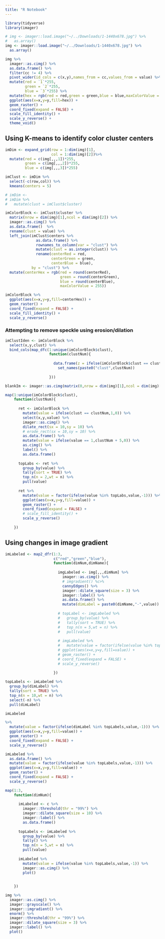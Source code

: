 ---
title: "R Notebook"
---

```{r setup}
library(tidyverse)
library(imager)
```


```{r}
# img <- imager::load.image("~/../Downloads/1-1440x678.jpg") %>%
#   as.array()
img <- imager::load.image("~/../Downloads/1-1440x678.jpg") %>%
  as.array()

img %>%
  imager::as.cimg() %>%
  as.data.frame() %>%
  filter(cc != 4) %>%
  pivot_wider(id_cols = c(x,y),names_from = cc,values_from = value) %>%
  mutate(red = `1`*255,
         green = `2`*255,
         blue = `3`*255) %>%
  mutate(hex = rgb(red = red,green = green,blue = blue,maxColorValue = 255)) %>%
  ggplot(aes(x=x,y=y,fill=hex)) +
  geom_raster() +
  coord_fixed(expand = FALSE) +
  scale_fill_identity() +
  scale_y_reverse() +
  theme_void()
```

## Using K-means to identify color cluster centers

```{r}
imDim <- expand_grid(row = 1:dim(img)[1],
                     col = 1:dim(img)[2])%>%
  mutate(red = c(img[,,,1])*255,
         green = c(img[,,,2])*255,
         blue = c(img[,,,3])*255)

imClust <- imDim %>%
  select(-c(row,col)) %>%
  kmeans(centers = 5)

# imDim <- 
# imDim %>%
#   mutate(clust = imClust$cluster)

imColorBlock <- imClust$cluster %>%
  matrix(nrow = dim(img)[1],ncol = dim(img)[2]) %>%
  imager::as.cimg() %>%
  as.data.frame()  %>%
  rename(clust = value) %>%
  left_join(imClust$centers %>%
              as.data.frame() %>%
              rownames_to_column(var = "clust") %>%
              mutate(clust = as.integer(clust)) %>%
              rename(centerRed = red,
                     centerGreen = green,
                     centerBlue = blue),
            by = "clust") %>%
  mutate(centerHex = rgb(red = round(centerRed),
                         green = round(centerGreen),
                         blue = round(centerBlue),
                         maxColorValue = 255)) 

imColorBlock %>%
  ggplot(aes(x=x,y=y,fill=centerHex)) +
  geom_raster() +
  coord_fixed(expand = FALSE) +
  scale_fill_identity() +
  scale_y_reverse()
```

### Attempting to remove speckle using erosion/dilation

```{r}
imClustIden <- imColorBlock %>%
  select(x,y,clust) %>%
  bind_cols(map_dfc(1:unique(imColorBlock$clust),
                    function(clustNum){
                      
                      data.frame(z = ifelse(imColorBlock$clust == clustNum,1,0)) %>%
                        set_names(paste0("clust",clustNum))
                      
                    }))

blankIm <- imager::as.cimg(matrix(0,nrow = dim(img)[1],ncol = dim(img)[2]))

map(1:unique(imColorBlock$clust),
    function(clustNum){
      
      ret <- imColorBlock %>%
        mutate(value = ifelse(clust == clustNum,1,0)) %>%
        select(x,y,value) %>%
        imager::as.cimg() %>%
        dilate_rect(sx = 10,sy = 10) %>%
        # erode_rect(sx = 10,sy = 10) %>%
        as.data.frame() %>%
        mutate(value = ifelse(value == 1,clustNum + 5,0)) %>%
        as.cimg() %>%
        label() %>%
        as.data.frame() 
      
      topLabs <- ret %>%
        group_by(value) %>%
        tally(sort = TRUE) %>%
        top_n(n = 2,wt = n) %>%
        pull(value)
      
      ret %>%
        mutate(value = factor(ifelse(value %in% topLabs,value,-1))) %>%
        ggplot(aes(x=x,y=y,fill=value)) +
        geom_raster() +
        coord_fixed(expand = FALSE) +
        # scale_fill_identity() +
        scale_y_reverse()
      
    })
```

## Using changes in image gradient

```{r}
imLabeled <- map2_dfr(1:3,
                      c("red","green","blue"),
                      function(dimNum,dimName){
                        
                        imgLabeled <- img[,,,dimNum] %>%
                          imager::as.cimg() %>%
                          # imgradient() %c>%
                          cannyEdges() %>%
                          imager::dilate_square(size = 3) %>%
                          imager::label() %>%
                          as.data.frame() %>%
                          mutate(dimLabel = paste0(dimName,"-",value))
                        
                        # topLabel <- imgLabeled %>%
                        #   group_by(value) %>%
                        #   tally(sort = TRUE) %>%
                        #   top_n(n = 5,wt = n) %>%
                        #   pull(value)
                        
                        # imgLabeled %>%
                        #   mutate(value = factor(ifelse(value %in% topLabel,value,-1))) %>%
                        # ggplot(aes(x=x,y=y,fill=value)) +
                        # geom_raster() +
                        # coord_fixed(expand = FALSE) +
                        # scale_y_reverse()
                        
                      })

topLabels <- imLabeled %>%
  group_by(dimLabel) %>%
  tally(sort = TRUE) %>%
  top_n(n = 10,wt = n) %>%
  select(-n) %>%
  pull(dimLabel)

imLabeled

%>%
  mutate(value = factor(ifelse(dimLabel %in% topLabels,value,-1))) %>%
  ggplot(aes(x=x,y=y,fill=value)) +
  geom_raster() +
  coord_fixed(expand = FALSE) +
  scale_y_reverse()
```

```{r}
imLabeled %>%
  as.data.frame() %>%
  mutate(value = factor(ifelse(value %in% topLabels,value,-1))) %>%
  ggplot(aes(x=x,y=y,fill=value)) +
  geom_raster() +
  coord_fixed(expand = FALSE) +
  scale_y_reverse()
```


```{r}
map(1:3,
    function(dimNum){
      
      imLabeled <- c %>%
        imager::threshold(thr = "99%") %>%
        imager::dilate_square(size = 10) %>%
        imager::label() %>%
        as.data.frame()
      
      topLabels <- imLabeled %>%
        group_by(value) %>%
        tally() %>%
        top_n(n = 5,wt = n) %>%
        pull(value)
      
      imLabeled %>%
        mutate(value = ifelse(value %in% topLabels,value,-1)) %>%
        imager::as.cimg() %>%
        plot()
      
      
    })

img %>%
  imager::as.cimg() %>%
  imager::grayscale() %>%
  imager::imgradient() %>%
  enorm() %>%
  imager::threshold(thr = "99%") %>%
  imager::dilate_square(size = 3) %>%
  imager::label() %>%
  plot()
```


